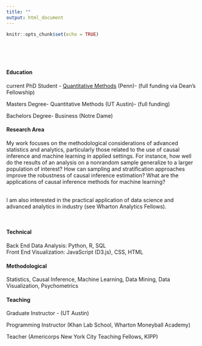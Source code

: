 ```yaml
---
title: ""
output: html_document
---
```


```r
knitr::opts_chunk$set(echo = TRUE)
```

<style type="text/css">
.title {
  display: none;
}

#getting-started img {
  margin-right: 1px;
}

</style>

<div class="row" style="padding-top: 50px;">
<div class="col-sm-6">


#### Education

current PhD Student - <a href = "https://catalog.upenn.edu/graduate/programs/quantitative-methods-phd/" target = "_blank"> Quantitative Methods</a> (Penn)- (full funding via Dean's Fellowship)

Masters Degree- Quantitative Methods (UT Austin)- (full funding)

Bachelors Degree- Business (Notre Dame)

#### Research Area

My work focuses on the methodological considerations of 
advanced statistics and analytics, particularly those related to the use of causal inference
and machine learning in applied settings. For instance, how well do the results of an analysis on a nonrandom sample generalize to a larger
population of interest? How can sampling and stratification approaches improve the robustness of causal inference estimation? What are the applications of causal inference methods for machine learning? 

</br>I am also interested in the practical application of data science and advanced analytics in industry (see Wharton Analytics Fellows).

</br>

#### Technical

Back End Data Analysis: Python, R, SQL </br>
Front End Visualization: JavaScript (D3.js), CSS, HTML

#### Methodological

Statistics, Causal Inference, Machine Learning, Data Mining, Data Visualization, Psychometrics

#### Teaching

Graduate Instructor - (UT Austin)

Programming Instructor (Khan Lab School, Wharton Moneyball Academy)

Teacher (Americorps New York City Teaching Fellows, KIPP)

